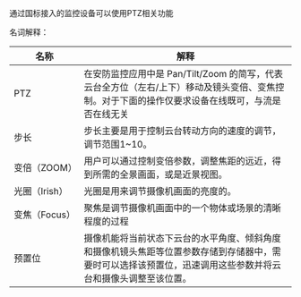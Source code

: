 通过国标接入的监控设备可以使用PTZ相关功能

名词解释：

|名称|解释|
|---|---|
|PTZ&nbsp;&nbsp;&nbsp;&nbsp;&nbsp;&nbsp;&nbsp;&nbsp;&nbsp;&nbsp;&nbsp;&nbsp;&nbsp;&nbsp;&nbsp;&nbsp;&nbsp;&nbsp;|在安防监控应用中是 Pan/Tilt/Zoom 的简写，代表云台全方位（左右/上下）移动及镜头变倍、变焦控制。对于下面的操作仅要求设备在线既可，与流是否在线无关|
|步长|步长主要是用于控制云台转动方向的速度的调节， 调节范围1~10。|
| 变倍（ZOOM）|用户可以通过控制变倍参数，调整焦距的远近，得到所需的全景画面，或是近景视图。|
|光圈（Irish）|光圈是用来调节摄像机画面的亮度的。|
|变焦（Focus）|聚焦是调节摄像机画面中的一个物体或场景的清晰程度的过程|
|预置位|摄像机能将当前状态下云台的水平角度、倾斜角度和摄像机镜头焦距等位置参数存储到存储器中，需要时可以选择该预置位，迅速调用这些参数并将云台和摄像头调整至该位置。|
